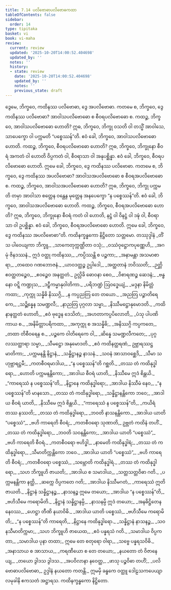 ```yaml
---
title: 7.14 ပလိဗောဓာပလိဗောဓကထာ
tableOfContents: false
sidebar:
  order: 14
type: tipitaka
basket: vi
book: vi-maha
review:
  current: review
  updated: '2025-10-20T14:00:52.404698'
  updated_by: ''
  notes: ''
  history:
  - state: review
    date: '2025-10-20T14:00:52.404698'
    updated_by: ''
    notes: ''
    previous_state: draft
---
```



<DynamicBreadcrumb />


<ReviewStatus review={frontmatter.review} showDetails={true} />

<HypothesisAnnotation frontmatter={frontmatter} />

<Division number="325" book="vi-maha" e="ch" v="3" p="373">

<Paragraph number="1524" book="vi-maha">
ဒွေမေ, ဘိက္ခဝေ, ကထိနဿ ပလိဗောဓာ, ဒွေ အပလိဗောဓာ. ကတမေ စ, ဘိက္ခဝေ, ဒွေ ကထိနဿ ပလိဗောဓာ? အာဝါသပလိဗောဓော စ စီဝရပလိဗောဓော စ. ကထဉ္စ, ဘိက္ခဝေ, အာဝါသပလိဗောဓော ဟောတိ? ဣဓ, ဘိက္ခဝေ, ဘိက္ခု ဝသတိ ဝါ တသ္မိံ အာဝါသေ, သာပေက္ခော ဝါ ပက္ကမတိ “ပစ္စေဿန်”တိ. ဧဝံ ခေါ, ဘိက္ခဝေ, အာဝါသပလိဗောဓော ဟောတိ. ကထဉ္စ, ဘိက္ခဝေ, စီဝရပလိဗောဓော ဟောတိ? ဣဓ, ဘိက္ခဝေ, ဘိက္ခုနော စီဝရံ အကတံ ဝါ ဟောတိ ဝိပ္ပကတံ ဝါ, စီဝရာသာ ဝါ အနုပစ္ဆိန္နာ. ဧဝံ ခေါ, ဘိက္ခဝေ, စီဝရပလိဗောဓော ဟောတိ. ဣမေ ခေါ, ဘိက္ခဝေ, ဒွေ ကထိနဿ ပလိဗောဓာ.
</Paragraph>

<Paragraph number="1525" book="vi-maha">
ကတမေ စ, ဘိက္ခဝေ, ဒွေ ကထိနဿ အပလိဗောဓာ? အာဝါသအပလိဗောဓော စ စီဝရအပလိဗောဓော စ. ကထဉ္စ, ဘိက္ခဝေ, အာဝါသအပလိဗောဓော ဟောတိ? ဣဓ, ဘိက္ခဝေ, ဘိက္ခု ပက္ကမတိ တမှာ အာဝါသာ စတ္တေန ဝန္တေန မုတ္တေန အနပေက္ခော “န ပစ္စေဿန်”တိ. ဧဝံ ခေါ, ဘိက္ခဝေ, အာဝါသအပလိဗောဓော ဟောတိ. ကထဉ္စ, ဘိက္ခဝေ, စီဝရအပလိဗောဓော ဟောတိ? ဣဓ, ဘိက္ခဝေ, ဘိက္ခုနော စီဝရံ ကတံ ဝါ ဟောတိ, နဋ္ဌံ ဝါ ဝိနဋ္ဌံ ဝါ ဒဍ္ဎံ ဝါ, စီဝရာသာ ဝါ ဥပစ္ဆိန္နာ. ဧဝံ ခေါ, ဘိက္ခဝေ, စီဝရအပလိဗောဓော ဟောတိ. ဣမေ ခေါ, ဘိက္ခဝေ, ဒွေ ကထိနဿ အပလိဗောဓာ”တိ.

</Paragraph>
</Division>

<Paragraph number="1526" type="center" book="vi-maha">
ကထိနက္ခန္ဓကော နိဋ္ဌိတော သတ္တမော.



</Paragraph>

<Paragraph number="1527" type="center" book="vi-maha">
တဿုဒ္ဒါနံ


</Paragraph>

<Paragraph number="1528" type="verses" book="vi-maha">
_တိံသ ပါဝေယျကာ ဘိက္ခူ,_  
_သာကေတုက္ကဏ္ဌိတာ ဝသုံ;_  
_ဝဿံဝုဋ္ဌောကပုဏ္ဏေဟိ,_  
_အဂမုံ ဇိနဒဿနံ._  

</Paragraph>

<Paragraph number="1529" type="verses" book="vi-maha">
ဣဒံ ဝတ္ထု ကထိနဿ,_  
_ကပ္ပိဿန္တိ စ ပဉ္စကာ;_  
_အနာမန္တာ အသမာစာရာ,_  
_တထေဝ ဂဏဘောဇနံ._  

</Paragraph>

<Paragraph number="1530" type="verses" book="vi-maha">
_ယာဝဒတ္ထဉ္စ ဥပ္ပါဒေါ,_  
_အတ္ထတာနံ ဘဝိဿတိ;_  
_ဉတ္တိ ဧဝတ္ထတဉ္စေဝ,_  
_ဧဝဉ္စေဝ အနတ္ထတံ._  

</Paragraph>

<Paragraph number="1531" type="verses" book="vi-maha">
ဥလ္လိခိ ဓောဝနာ စေဝ,_  
_ဝိစာရဏဉ္စ ဆေဒနံ;_  
_ဗန္ဓနော ဝဋ္ဋိ ကဏ္ဍုသ,_  
_ဒဠှီကမ္မာနုဝါတိကာ._  

</Paragraph>

<Paragraph number="1532" type="verses" book="vi-maha">
_ပရိဘဏ္ဍံ ဩဝဒ္ဓေယျံ,_  
_မဒ္ဒနာ နိမိတ္တံ ကထာ;_  
_ကုက္ကု သန္နိဓိ နိဿဂ္ဂိ,_  
_န ကပ္ပညတြ တေ တယော._  

</Paragraph>

<Paragraph number="1533" type="verses" book="vi-maha">
_အညတြ ပဉ္စာတိရေကေ,_  
_သဉ္ဆိန္နေန သမဏ္ဍလီ;_  
_နာညတြ ပုဂ္ဂလာ သမ္မာ,_  
_နိဿီမဋ္ဌောနုမောဒတိ._  

</Paragraph>

<Paragraph number="1534" type="verses" book="vi-maha">
_ကထိနာနတ္ထတံ ဟောတိ,_  
_ဧဝံ ဗုဒ္ဓေန ဒေသိတံ;_  
_အဟတာကပ္ပပိလောတိ,_  
_ပံသု ပါပဏိကာယ စ._  

</Paragraph>

<Paragraph number="1535" type="verses" book="vi-maha">
_အနိမိတ္တာပရိကထာ,_  
_အကုက္ကု စ အသန္နိဓိ;_  
_အနိဿဂ္ဂိ ကပ္ပကတေ,_  
_တထာ တိစီဝရေန စ._  

</Paragraph>

<Paragraph number="1536" type="verses" book="vi-maha">
_ပဉ္စကေ ဝါတိရေကေ ဝါ,_  
_ဆိန္နေ သမဏ္ဍလီကတေ;_  
_ပုဂ္ဂလဿတ္ထာရာ သမ္မာ,_  
_သီမဋ္ဌော အနုမောဒတိ._  

</Paragraph>

<Paragraph number="1537" type="verses" book="vi-maha">
_ဧဝံ ကထိနတ္ထရဏံ,_  
ဥဗ္ဘာရဿဋ္ဌမာတိကာ;_  
_ပက္ကမနန္တိ နိဋ္ဌာနံ,_  
_သန္နိဋ္ဌာနဉ္စ နာသနံ._  

</Paragraph>

<Paragraph number="1538" type="verses" book="vi-maha">
_သဝနံ အာသာဝစ္ဆေဒိ,_  
_သီမာ သဟုဗ္ဘာရဋ္ဌမီ;_  
_ကတစီဝရမာဒါယ,_  
_“န ပစ္စေဿန်”တိ ဂစ္ဆတိ._  

</Paragraph>

<Paragraph number="1539" type="verses" book="vi-maha">
_တဿ တံ ကထိနုဒ္ဓါရော,_  
_ဟောတိ ပက္ကမနန္တိကော;_  
_အာဒါယ စီဝရံ ယာတိ,_  
_နိဿီမေ ဣဒံ စိန္တယိ._  

</Paragraph>

<Paragraph number="1540" type="verses" book="vi-maha">
_“ကာရေဿံ န ပစ္စေဿန်”တိ,_  
_နိဋ္ဌာနေ ကထိနုဒ္ဓါရော;_  
_အာဒါယ နိဿီမံ နေဝ,_  
_“န ပစ္စေဿန်”တိ မာနသော._  

</Paragraph>

<Paragraph number="1541" type="verses" book="vi-maha">
_တဿ တံ ကထိနုဒ္ဓါရော,_  
_သန္နိဋ္ဌာနန္တိကော ဘဝေ;_  
_အာဒါယ စီဝရံ ယာတိ,_  
_နိဿီမေ ဣဒံ စိန္တယိ._  

</Paragraph>

<Paragraph number="1542" type="verses" book="vi-maha">
_“ကာရေဿံ န ပစ္စေဿန်”တိ,_  
_ကယိရံ တဿ နဿတိ;_  
_တဿ တံ ကထိနုဒ္ဓါရော,_  
_ဘဝတိ နာသနန္တိကော._  

</Paragraph>

<Paragraph number="1543" type="verses" book="vi-maha">
_အာဒါယ ယာတိ “ပစ္စေဿံ”,_  
_ဗဟိ ကာရေတိ စီဝရံ;_  
_ကတစီဝရော သုဏာတိ,_  
ဥဗ္ဘတံ ကထိနံ တဟိံ._  

</Paragraph>

<Paragraph number="1544" type="verses" book="vi-maha">
_တဿ တံ ကထိနုဒ္ဓါရော,_  
_ဘဝတိ သဝနန္တိကော;_  
_အာဒါယ ယာတိ “ပစ္စေဿံ”,_  
_ဗဟိ ကာရေတိ စီဝရံ._  

</Paragraph>

<Paragraph number="1545" type="verses" book="vi-maha">
_ကတစီဝရော ဗဟိဒ္ဓါ,_  
_နာမေတိ ကထိနုဒ္ဓါရံ;_  
_တဿ တံ ကထိနုဒ္ဓါရော,_  
_သီမာတိက္ကန္တိကော ဘဝေ._  

</Paragraph>

<Paragraph number="1546" type="verses" book="vi-maha">
_အာဒါယ ယာတိ “ပစ္စေဿံ”,_  
_ဗဟိ ကာရေတိ စီဝရံ;_  
_ကတစီဝရော ပစ္စေဿံ,_  
_သမ္ဘောတိ ကထိနုဒ္ဓါရံ._  

</Paragraph>

<Paragraph number="1547" type="verses" book="vi-maha">
_တဿ တံ ကထိနုဒ္ဓါရော,_  
_သဟ ဘိက္ခူဟိ ဇာယတိ;_  
_အာဒါယ စ သမာဒါယ,_  
_သတ္တသတ္တဝိဓာ ဂတိ._  

</Paragraph>

<Paragraph number="1548" type="verses" book="vi-maha">
_ပက္ကမနန္တိကာ နတ္ထိ,_  
_ဆက္ကေ ဝိပ္ပကတေ ဂတိ;_  
_အာဒါယ နိဿီမဂတံ,_  
_ကာရေဿံ ဣတိ ဇာယတိ._  

</Paragraph>

<Paragraph number="1549" type="verses" book="vi-maha">
_နိဋ္ဌာနံ သန္နိဋ္ဌာနဉ္စ,_  
_နာသနဉ္စ ဣမေ တယော;_  
_အာဒါယ “န ပစ္စေဿန်”တိ,_  
_ဗဟိသီမေ ကရောမိတိ._  

</Paragraph>

<Paragraph number="1550" type="verses" book="vi-maha">
_နိဋ္ဌာနံ သန္နိဋ္ဌာနမ္ပိ,_  
_နာသနမ္ပိ ဣဒံ တယော;_  
_အနဓိဋ္ဌိတေန နေဝဿ,_  
_ဟေဋ္ဌာ တီဏိ နယာဝိဓိ._  

</Paragraph>

<Paragraph number="1551" type="verses" book="vi-maha">
_အာဒါယ ယာတိ ပစ္စေဿံ,_  
_ဗဟိသီမေ ကရောမိတိ;_  
_“န ပစ္စေဿန်”တိ ကာရေတိ,_  
_နိဋ္ဌာနေ ကထိနုဒ္ဓါရော._  

</Paragraph>

<Paragraph number="1552" type="verses" book="vi-maha">
_သန္နိဋ္ဌာနံ နာသနဉ္စ,_  
_သဝနသီမာတိက္ကမာ;_  
_သဟ ဘိက္ခူဟိ ဇာယေထ,_  
_ဧဝံ ပန္နရသံ ဂတိ._  

</Paragraph>

<Paragraph number="1553" type="verses" book="vi-maha">
_သမာဒါယ ဝိပ္ပကတာ,_  
_သမာဒါယ ပုနာ တထာ;_  
ဣမေ တေ စတုရော ဝါရာ,_  
_သဗ္ဗေ ပန္နရသဝိဓိ._  

</Paragraph>

<Paragraph number="1554" type="verses" book="vi-maha">
_အနာသာယ စ အာသာယ,_  
_ကရဏီယော စ တေ တယော;_  
_နယတော တံ ဝိဇာနေယျ,_  
_တယော ဒွါဒသ ဒွါဒသ._  

</Paragraph>

<Paragraph number="1555" type="verses" book="vi-maha">
_အပဝိလာနာ နဝေတ္ထ,_  
_ဖာသု ပဉ္စဝိဓာ တဟိံ;_  
_ပလိဗောဓာပလိဗောဓာ,_  
ဥဒ္ဒါနံ နယတော ကတန္တိ._  

</Paragraph>

<Paragraph number="1556" type="center" book="vi-maha">
ဣမမှိ ခန္ဓကေ ဝတ္ထူ ဒေါဠသကပေယျာလမုခါနိ ဧကသတံ အဋ္ဌာရသ.

</Paragraph>

<Paragraph number="1557" type="center" book="vi-maha">
ကထိနက္ခန္ဓကော နိဋ္ဌိတော.
</Paragraph>